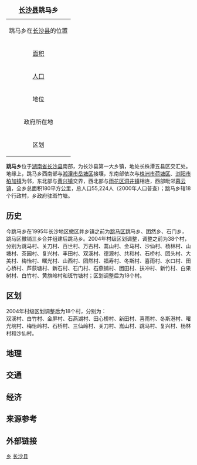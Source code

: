 {| border="1" cellpadding="2" cellspacing="0" align="right"
|+ <font size="+1">'''[[长沙县|长沙县]]跳马乡'''</font>
|-----
|align=center colspan=2|跳马乡在[[长沙县|长沙县]]的位置<br>
{{Image label begin|image=Divisions of Changsha county.gif|width={{{width|280}}}|float={{{float|none}}}}} 
{{Image label|x=0.260|y=0.88|scale={{{width|350}}}|text=跳马乡}} 
{{Image label|x=0.250|y=0.935|scale={{{width|350}}}|text=[[File:Red_pog.svg|9px]]}} 
{{Image label end}}
|-----
| [[面积|面积]]|| <font size="2">65[[平方公里|公里<sup>2</sup>]]
|-----
| [[人口|人口]] || <font size="2">19,093人(2000年)
|-----
| 地位 || 长沙县乡镇
|-----
| 政府所在地 ||罗代社区
|-----
| 区划 ||10个村、1个社区
|}

'''跳马乡'''位于[[湖南省|湖南省]][[长沙县|长沙县]]南部，为长沙县第一大乡镇，地处长株潭五县区交汇处。地缘上，跳马乡西南部与[[湘潭市|湘潭市]][[岳塘区|岳塘区]]接壤，东南部依次与[[株洲市|株洲市]][[荷塘区|荷塘区]]、[[浏阳市|浏阳市]][[柏加镇|柏加镇]]为邻，东北部与[[黄兴镇|黄兴镇]]交界，西北部与[[雨花区|雨花区]][[洞井镇|洞井镇]]相连，西部毗邻[[暮云镇|暮云镇]]，全乡总面积180平方公里，总人口55,224人（2000年人口普查）；跳马乡辖18个行政村，乡政府驻斑竹塘。

==历史==
今跳马乡在1995年长沙地区撤区并乡镇之前为[[跳马区|跳马区]]跳马乡、团然乡、石门乡，跳马区撤销三乡合并组建后跳马乡。2004年村级区划调整，调整之前为38个村，分别为跳马村、关刀村、百世村、万古村、蒿山村、金马村、沙仙村、杨林村、山塘村、茶园村、复兴村、丰田村、双溪村、德源村、共和村、石桥村、团头村、大美村、梅怡村、曙光村、山西村、团然村、福寿村、冬斯村、喜雨村、水口村、田心桥村、芦荻塘村、新石村、石门村、石燕铺村、团田村、扶冲村、新竹村、白果树村、白竹村、黄旗岭村和斑竹塘村；区划调整后为18个村。

==区划==
2004年村级区划调整后为18个村，分别为：<br>
双溪村、白竹村、金屏村、石燕湖村、田心桥村、新田村、喜雨村、冬斯港村、曙光垸村、梅怡岭村、石桥村、三仙岭村、关刀村、嵩山村、跳马村、复兴村、杨林村和沙仙村。

==地理==

==交通==

==经济==

==来源参考==
{{Reflist}}

==外部链接==


{{湖南小作品}}
{{长沙县行政区划}}
[[Category:长沙县行政区划|乡]]
[[Category:长沙乡镇|长沙县]]